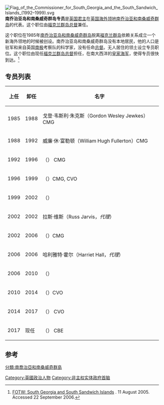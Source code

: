 {{NoteTA
| G1 = PoliticiansUK
}}{{Infobox Political post
|post            = 南乔治亚岛和南桑威奇群岛
|body            =
|flag            = Flag of the Commissioner for South Georgia and the South Sandwich Islands.svg
|flagsize        = 240px
|flagcaption     = 专员旗
|insignia        = 
|insigniasize    = 160px
|insigniacaption = 
|nativename      =
|image           = Nigel Phillips.jpg
|imagesize       = 165px
|incumbent       = {{le|奈傑爾·菲利普斯|Nigel Phillips}}
|incumbentsince  = 2017年9月12日
|style           =
|residence       = 
|appointer       = [[伊丽莎白二世|伊丽莎白二世]] <br><small>[[英国君主|英国女王]]</small>
|termlength      = [[任期由女王陛下決定|由女皇陛下酌情決定]]
|formation       = 
|succession      =
|inaugural       = 埃德温·波特·阿罗史密斯（Edwin Porter Arrowsmith）<br><small>第一任高级专员</small>
M·贝克·贝茨
（M. Baker Bates）<br><small>第一任专员</small>
|deputy          = Ms Jane Rumble <br><small>副专员</small>
|salary          =
|website         =
}}
[[Image:Flag_of_the_Commissioner_for_South_Georgia_and_the_South_Sandwich_Islands_(1992–1999).svg|thumb]]  
'''南乔治亚岛和南桑威奇群岛专员'''是[[英国君主|英国君主]]在[[英国|英国]][[英国海外领地|海外领地]][[南乔治亚和南桑威奇群岛|南乔治亚和南桑威奇群岛]]的代表。这个职位由[[福克兰群岛总督|福克兰群岛总督]]兼任。

这个职位在1985年[[南乔治亚岛和南桑威奇群岛|南乔治亚岛和南桑威奇群岛]]脱离[[福克兰群岛|福克兰群岛]]依赖关系成立一个新海外领地的时候被创设。南乔治亚岛和南桑威奇群岛没有本地居民，他的人口是驻军和来自英国[[南极|南极]]考察队的科学家，没有任命[[总督|总督]]。无人居住的领土设立专员职位。这个职位由现任[[福克兰群岛总督|福克兰群岛总督]]担任，在南大西洋的[[皇家海军|皇家海军]]，使得专员很快到达。<ref>[http://flagspot.net/flags/gs.html#blens FOTW: South Georgia and South Sandwich Islands] {{Wayback|url=http://flagspot.net/flags/gs.html#blens |date=20160303183553 }}. 11 August 2005. Accessed 22 September 2006.</ref>

==专员列表==

{|class="wikitable"
!上任
!卸任
!名字
|-
| 1985 || 1988 || 戈登·韦斯利·朱克斯（Gordon Wesley Jewkes）CMG
|-
| 1988 || 1992 || 威廉·休·富勒顿（William Hugh Fullerton）CMG
|-
| 1992 || 1996 || {{link-en|大卫·埃弗拉德·泰瑟姆|David Everard Tatham}}（{{lang|en|David Everard Tatham}}） CMG
|-
| 1996 || 1999 || {{Link-en|理察·拉爾夫|Richard Ralph|理查德·彼得·拉尔夫}}（{{lang|en|Richard Peter Ralph}}）CMG, CVO
|-
| 1999 || 2002 || {{link-en|唐纳德·亚历山大·拉蒙特|Donald Lamont}}（{{lang|en|Donald Alexander Lamont}}）
|-
|2002 ||2002 || 拉斯·维斯（Russ Jarvis，''代理''）
|-
|2002 ||2006 || {{link-en|霍华德·约翰·史莱德·皮尔斯|Howard John Stredder Pearce}}（{{lang|en|Howard John Stredder Pearce}}）CMG
|-
|2006 ||2006 || 哈利雅特·霍尔（Harriet Hall，''代理''）
|-
|2006 ||2010 || {{link-en|艾伦·伊登·赫克尔|Alan Huckle}}（{{lang|en|Alan Edden Huckle}}）
|-
|2010 ||2014 || {{link-en|奈杰尔·海伍德|Nigel Haywood}}（{{lang|en|Nigel Haywood}}）CVO
|-
|2014 ||2017 || {{link-en|科林·罗伯茨|Colin Roberts (diplomat)}}（{{lang|en|Colin Roberts}}） CVO
|-
|2017 ||现任|| {{le|奈傑爾·菲利普斯|Nigel Phillips}}（{{lang|en|Nigel Phillips}}） CBE
|}

==参考==
{{reflist}}

{{美洲政府首脑}}
{{南喬治亞與南桑威奇群島}}

[[Category:英國政治人物|Category:英國政治人物]]
[[Category:非主权实体政府首脑|Category:非主权实体政府首脑]]
[[分類:南喬治亞和南桑威奇群島|分類:南喬治亞和南桑威奇群島]]